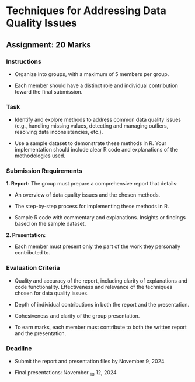 # Techniques for Addressing Data Quality Issues

## Assignment: 20 Marks

### Instructions

-   Organize into groups, with a maximum of 5 members per group.

-   Each member should have a distinct role and individual contribution toward the final submission.

### Task

-   Identify and explore methods to address common data quality issues (e.g., handling missing values, detecting and managing outliers, resolving data inconsistencies, etc.).

-   Use a sample dataset to demonstrate these methods in R. Your implementation should include clear R code and explanations of the methodologies used.

### Submission Requirements

**1. Report:** The group must prepare a comprehensive report that details:

-   An overview of data quality issues and the chosen methods.

-   The step-by-step process for implementing these methods in R.

-   Sample R code with commentary and explanations. Insights or findings based on the sample dataset.

**2. Presentation:**

-   Each member must present only the part of the work they personally contributed to.

### Evaluation Criteria

-   Quality and accuracy of the report, including clarity of explanations and code functionality. Effectiveness and relevance of the techniques chosen for data quality issues.

-   Depth of individual contributions in both the report and the presentation.

-   Cohesiveness and clarity of the group presentation.

-   To earn marks, each member must contribute to both the written report and the presentation.

### Deadline

-   Submit the report and presentation files by November 9, 2024

-   Final presentations: November ~10~ 12, 2024
